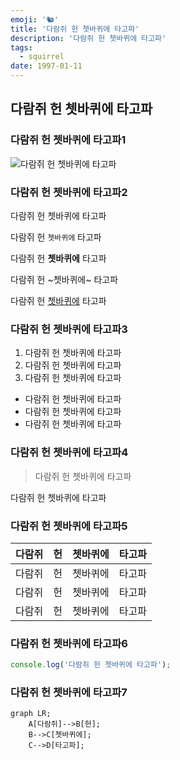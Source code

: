 ```yaml
---
emoji: '🐿️'
title: '다람쥐 헌 쳇바퀴에 타고파'
description: '다람쥐 헌 쳇바퀴에 타고파'
tags:
  - squirrel
date: 1997-01-11
---
```


## 다람쥐 헌 쳇바퀴에 타고파

### 다람쥐 헌 쳇바퀴에 타고파1

![다람쥐 헌 쳇바퀴에 타고파](0.png '다람쥐 헌 쳇바퀴에 타고파')

### 다람쥐 헌 쳇바퀴에 타고파2

다람쥐 헌 쳇바퀴에 타고파

다람쥐 헌 `쳇바퀴에` 타고파

다람쥐 헌 **쳇바퀴에** 타고파

다람쥐 헌 ~쳇바퀴에~ 타고파

다람쥐 헌 [쳇바퀴에](https://dohyeon.dev/) 타고파

### 다람쥐 헌 쳇바퀴에 타고파3

1. 다람쥐 헌 쳇바퀴에 타고파
2. 다람쥐 헌 쳇바퀴에 타고파
3. 다람쥐 헌 쳇바퀴에 타고파

- 다람쥐 헌 쳇바퀴에 타고파
- 다람쥐 헌 쳇바퀴에 타고파
- 다람쥐 헌 쳇바퀴에 타고파

### 다람쥐 헌 쳇바퀴에 타고파4

> 다람쥐 헌 쳇바퀴에 타고파

<Callout>다람쥐 헌 쳇바퀴에 타고파</Callout>

### 다람쥐 헌 쳇바퀴에 타고파5

| 다람쥐 | 헌  | 쳇바퀴에 | 타고파 |
| ------ | --- | -------- | ------ |
| 다람쥐 | 헌  | 쳇바퀴에 | 타고파 |
| 다람쥐 | 헌  | 쳇바퀴에 | 타고파 |
| 다람쥐 | 헌  | 쳇바퀴에 | 타고파 |

### 다람쥐 헌 쳇바퀴에 타고파6

```js 다람쥐_헌_쳇바퀴에_타고파.js
console.log('다람쥐 헌 쳇바퀴에 타고파');
```

### 다람쥐 헌 쳇바퀴에 타고파7

```mermaid
graph LR;
    A[다람쥐]-->B[헌];
    B-->C[쳇바퀴에];
    C-->D[타고파];
```
